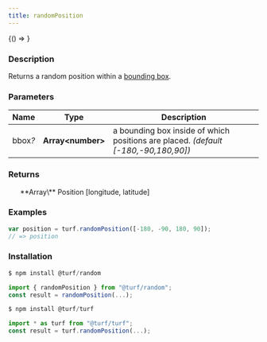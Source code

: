 ```yaml
---
title: randomPosition
---
```



<!-- Expose turf as global var for experimenting in the browser console -->

<BrowserOnly>{() => <WindowTurfGlobal turf={turf} />}</BrowserOnly>

### Description

Returns a random position within a [bounding box](https://tools.ietf.org/html/rfc7946#section-5).

### Parameters

| Name         | Type                | Description                                                                        |
| ------------ | ------------------- | ---------------------------------------------------------------------------------- |
| bbox<i>?</i> | **Array\<number\>** | a bounding box inside of which positions are placed. _(default [-180,-90,180,90])_ |

### Returns

<ul>
  **Array\<number\>** Position [longitude, latitude]

</ul>

### Examples

```javascript
var position = turf.randomPosition([-180, -90, 180, 90]);
// => position
```

### Installation

```javascript
$ npm install @turf/random

import { randomPosition } from "@turf/random";
const result = randomPosition(...);
```

```javascript
$ npm install @turf/turf

import * as turf from "@turf/turf";
const result = turf.randomPosition(...);
```
